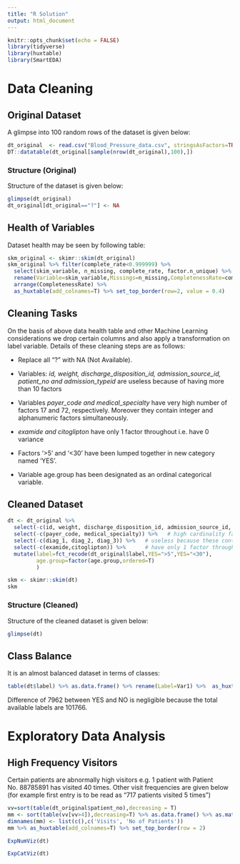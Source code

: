 ```yaml
---
title: "R Solution"
output: html_document
---
```


```r
knitr::opts_chunk$set(echo = FALSE)
library(tidyverse)
library(huxtable)
library(SmartEDA)
```
# Data Cleaning  
  
## Original Dataset  

A glimpse into 100 random rows of the dataset is given below:  

```r
dt_original  <- read.csv("Blood_Pressure_data.csv", stringsAsFactors=TRUE)
DT::datatable(dt_original[sample(nrow(dt_original),100),])
```
  
### Structure (Original)  
  
Structure of the dataset is given below:

```r
glimpse(dt_original)
dt_original[dt_original=="?"] <- NA
```

## Health of Variables  

Dataset health may be seen by following table:

```r
skm_original <- skimr::skim(dt_original)
skm_original %>% filter(complete_rate<0.999999) %>% 
  select(skim_variable, n_missing, complete_rate, factor.n_unique) %>% 
  rename(Variable=skim_variable,Missings=n_missing,CompletenessRate=complete_rate,Uniques=factor.n_unique) %>% 
  arrange(CompletenessRate) %>% 
  as_huxtable(add_colnames=T) %>% set_top_border(row=2, value = 0.4)
```

## Cleaning Tasks  
On the basis of above data health table and other Machine Learning considerations we drop certain columns and also apply a transformation on label variable. Details of these cleaning steps are as follows:  

- Replace all "?" with NA (Not Available).  

- Variables: *id, weight, discharge_disposition_id, admission_source_id, patient_no and admission_typeid* are useless because of having more than 10 factors   
- Variables *payer_code and medical_specialty* have very high number of factors 17 and 72, respectively.  Moreover they contain integer and alphanumeric factors simultaneously.  

- *examide and citoglipton* have only 1 factor throughout i.e. have 0 variance  

- Factors '>5' and '<30' have been lumped together in new category named 'YES'.

- Variable age.group has been designated as an ordinal categorical variable.  

## Cleaned Dataset  

```r
dt <- dt_original %>% 
  select(-c(id, weight, discharge_disposition_id, admission_source_id, patient_no, admission_typeid)) %>%   # useless cols e.g. Id's and having more than 10 factors
  select(-c(payer_code, medical_specialty)) %>%   # high cardinality factor variables respectively 17 and 72
  select(-c(diag_1, diag_2, diag_3)) %>%   # useless because these contain integer and V## type mixed entries, factors are more than 700
  select(-c(examide,citoglipton)) %>%      # have only 1 factor throughout 
  mutate(label=fct_recode(dt_original$label,YES=">5",YES="<30"),
         age.group=factor(age.group,ordered=T)
         )
```


```r
skm <- skimr::skim(dt)
skm
```
### Structure (Cleaned)  

Structure of the cleaned dataset is given below:
```r
glimpse(dt)
```

## Class Balance  

It is an almost balanced dataset in terms of classes:
```r
table(dt$label) %>% as.data.frame() %>% rename(Label=Var1) %>%  as_huxtable(add_colnames=T) %>% set_top_border(row=2, value = 0.4)
```
  
Difference of 7962 between YES and NO is negligible because the total available labels are 101766.  

# Exploratory Data Analysis  
  
## High Frequency Visitors  

Certain patients are abnormally high visitors e.g. 1 patient with Patient No. 88785891 has visited 40 times. Other visit frequencies are given below (for example first entry is to be read as "717 patients visited 5 times")
```r
vv=sort(table(dt_original$patient_no),decreasing = T)
mm <- sort(table(vv[vv>4]),decreasing=T) %>% as.data.frame() %>% as.matrix() 
dimnames(mm) <- list(c(),c('Visits', 'No of Patients'))
mm %>% as_huxtable(add_colnames=T) %>% set_top_border(row = 2)
```

```r
ExpNumViz(dt)
```



```r
ExpCatViz(dt)
```

